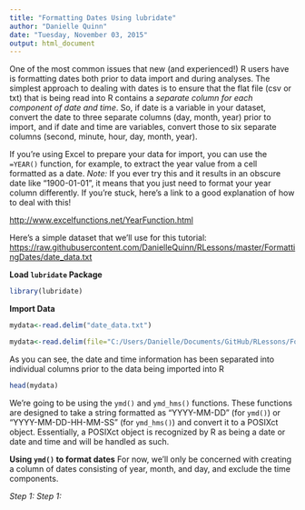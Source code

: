 ```yaml
---
title: "Formatting Dates Using lubridate"
author: "Danielle Quinn"
date: "Tuesday, November 03, 2015"
output: html_document
---
```


One of the most common issues that new (and experienced!) R users have is formatting dates both prior to data import and during analyses. The simplest approach to dealing with dates is to ensure that the flat file (csv or txt) that is being read into R contains a *separate column for each component of date and time*. So, if date is a variable in your dataset, convert the date to three separate columns (day, month, year) prior to import, and if date and time are variables, convert those to six separate columns (second, minute, hour, day, month, year).

If you're using Excel to prepare your data for import, you can use the `=YEAR()` function, for example, to extract the year value from a cell formatted as a date. *Note:* If you ever try this and it results in an obscure date like "1900-01-01", it means that you just need to format your year column differently. If you're stuck, here's a link to a good explanation of how to deal with this!

<http://www.excelfunctions.net/YearFunction.html>

Here's a simple dataset that we'll use for this tutorial:
<https://raw.githubusercontent.com/DanielleQuinn/RLessons/master/FormattingDates/date_data.txt>

**Load `lubridate` Package**
```r
library(lubridate)
```

**Import Data**
```r
mydata<-read.delim("date_data.txt")
```
```r
mydata<-read.delim(file="C:/Users/Danielle/Documents/GitHub/RLessons/FormattingDates/date_data.txt")
````

As you can see, the date and time information has been separated into individual columns prior to the data being imported into R
```r
head(mydata)
```

We're going to be using the `ymd()` and `ymd_hms()` functions. These functions are designed to take a string formatted as "YYYY-MM-DD" (for `ymd()`) or "YYYY-MM-DD-HH-MM-SS" (for `ymd_hms()`) and convert it to a POSIXct object. Essentially, a POSIXct object is recognized by R as being a date or date and time and will be handled as such.

**Using `ymd()` to format dates**
For now, we'll only be concerned with creating a column of dates consisting of year, month, and day, and exclude the time components.

*Step 1:* 
*Step 1:* 